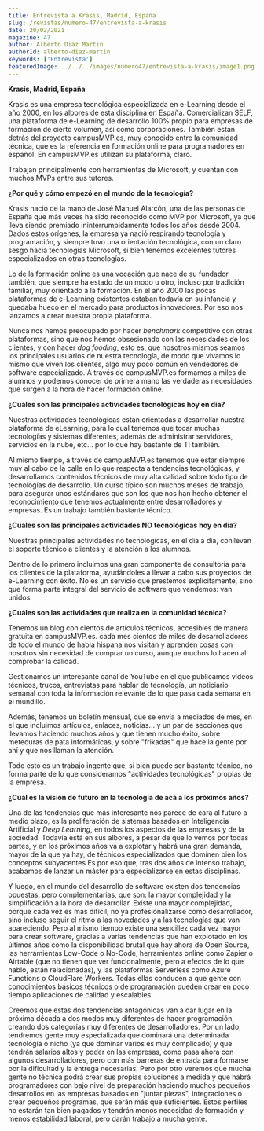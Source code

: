 ```yaml
---
title: Entrevista a Krasis, Madrid, España
slug: /revistas/numero-47/entrevista-a-krasis
date: 20/02/2021
magazine: 47
author: Alberto Diaz Martin
authorId: alberto-diaz-martin
keywords: ['Entrevista']
featuredImage: ../../../images/numero47/entrevista-a-krasis/image1.png
---
```






**Krasis, Madrid, España**

Krasis es una empresa tecnológica especializada en e-Learning desde el
año 2000, en los albores de esta disciplina en España. Comercializan
[SELF](https://www.plataformaself.com/), una plataforma de e-Learning de
desarrollo 100% propio para empresas de formación de cierto volumen, así
como corporaciones. También están detrás del proyecto
[campusMVP.es](https://www.campusmvp.es/), muy conocido entre la
comunidad técnica, que es la referencia en formación online para
programadores en español. En campusMVP.es utilizan su plataforma, claro.

Trabajan principalmente con herramientas de Microsoft, y cuentan con
muchos MVPs entre sus tutores.

**¿Por qué y cómo empezó en el mundo de la tecnología?**

Krasis nació de la mano de José Manuel Alarcón, una de las personas de
España que más veces ha sido reconocido como MVP por Microsoft, ya que
lleva siendo premiado ininterrumpidamente todos los años desde 2004.
Dados estos orígenes, la empresa ya nació respirando tecnología y
programación, y siempre tuvo una orientación tecnológica, con un claro
sesgo hacia tecnologías Microsoft, si bien tenemos excelentes tutores
especializados en otras tecnologías.

Lo de la formación online es una vocación que nace de su fundador
también, que siempre ha estado de un modo u otro, incluso por tradición
familiar, muy orientado a la formación. En el año 2000 las pocas
plataformas de e-Learning existentes estaban todavía en su infancia y
quedaba hueco en el mercado para productos innovadores. Por eso nos
lanzamos a crear nuestra propia plataforma.

Nunca nos hemos preocupado por hacer *benchmark* competitivo con otras
plataformas, sino que nos hemos obsesionado con las necesidades de los
clientes, y con hacer *dog fooding*, esto es, que nosotros mismos seamos
los principales usuarios de nuestra tecnología, de modo que vivamos lo
mismo que viven los clientes, algo muy poco común en vendedores de
software especializado. A través de campusMVP.es formamos a miles de
alumnos y podemos conocer de primera mano las verdaderas necesidades que
surgen a la hora de hacer formación online.

**¿Cuáles son las principales actividades tecnológicas hoy en día?**

Nuestras actividades tecnológicas están orientadas a desarrollar nuestra
plataforma de eLearning, para lo cual tenemos que tocar muchas
tecnologías y sistemas diferentes, además de administrar servidores,
servicios en la nube, etc... por lo que hay bastante de TI también.

Al mismo tiempo, a través de campusMVP.es tenemos que estar siempre muy
al cabo de la calle en lo que respecta a tendencias tecnológicas, y
desarrollamos contenidos técnicos de muy alta calidad sobre todo tipo de
tecnologías de desarrollo. Un curso típico son muchos meses de trabajo,
para asegurar unos estándares que son los que nos han hecho obtener el
reconocimiento que tenemos actualmente entre desarrolladores y empresas.
Es un trabajo también bastante técnico.

**¿Cuáles son las principales actividades NO tecnológicas hoy en día?**

Nuestras principales actividades no tecnológicas, en el día a día,
conllevan el soporte técnico a clientes y la atención a los alumnos.

Dentro de lo primero incluimos una gran componente de consultoría para
los clientes de la plataforma, ayudándoles a llevar a cabo sus proyectos
de e-Learning con éxito. No es un servicio que prestemos explícitamente,
sino que forma parte integral del servicio de software que vendemos: van
unidos.

**¿Cuáles son las actividades que realiza en la comunidad técnica?**

Tenemos un blog con cientos de artículos técnicos, accesibles de manera
gratuita en campusMVP.es. cada mes cientos de miles de desarrolladores
de todo el mundo de habla hispana nos visitan y aprenden cosas con
nosotros sin necesidad de comprar un curso, aunque muchos lo hacen al
comprobar la calidad.

Gestionamos un interesante canal de YouTube en el que publicamos vídeos
técnicos, trucos, entrevistas para hablar de tecnología, un noticiario
semanal con toda la información relevante de lo que pasa cada semana en
el mundillo.

Además, tenemos un boletín mensual, que se envía a mediados de mes, en
el que incluimos artículos, enlaces, noticias\... y un par de secciones
que llevamos haciendo muchos años y que tienen mucho éxito, sobre
meteduras de pata informáticas, y sobre "frikadas" que hace la gente por
ahí y que nos llaman la atención.

Todo esto es un trabajo ingente que, si bien puede ser bastante técnico,
no forma parte de lo que consideramos "actividades tecnológicas" propias
de la empresa.

**¿Cuál es la visión de futuro en la tecnología de acá a los próximos
años?**

Una de las tendencias que más interesante nos parece de cara al futuro a
medio plazo, es la proliferación de sistemas basados en Inteligencia
Artificial y *Deep Learning*, en todos los aspectos de las empresas y de
la sociedad. Todavía está en sus albores, a pesar de que lo vemos por
todas partes, y en los próximos años va a explotar y habrá una gran
demanda, mayor de la que ya hay, de técnicos especializados que dominen
bien los conceptos subyacentes Es por eso que, tras dos años de intenso
trabajo, acabamos de lanzar un máster para especializarse en estas
disciplinas.

Y luego, en el mundo del desarrollo de software existen dos tendencias
opuestas, pero complementarias, que son: la mayor complejidad y la
simplificación a la hora de desarrollar. Existe una mayor complejidad,
porque cada vez es más difícil, no ya profesionalizarse como
desarrollador, sino incluso seguir el ritmo a las novedades y a las
tecnologías que van apareciendo. Pero al mismo tiempo existe una
sencillez cada vez mayor para crear software, gracias a varias
tendencias que han explotado en los últimos años como la disponibilidad
brutal que hay ahora de Open Source, las herramientas Low-Code o
No-Code, herramientas online como Zapier o Airtable (que no tienen que
ver funcionalmente, pero a efectos de lo que hablo, están relacionadas),
y las plataformas Serverless como Azure Functions o CloudFlare Workers.
Todas ellas conducen a que gente con conocimientos básicos técnicos o de
programación pueden crear en poco tiempo aplicaciones de calidad y
escalables.

Creemos que estas dos tendencias antagónicas van a dar lugar en la
próxima década a dos modos muy diferentes de hacer programación, creando
dos categorías muy diferentes de desarrolladores. Por un lado, tendremos
gente muy especializada que dominará una determinada tecnología o nicho
(ya que dominar varios es muy complicado) y que tendrán salarios altos y
poder en las empresas, como pasa ahora con algunos desarrolladores, pero
con más barreras de entrada para formarse por la dificultad y la entrega
necesarias. Pero por otro veremos que mucha gente no técnica podrá crear
sus propias soluciones a medida y que habrá programadores con bajo nivel
de preparación haciendo muchos pequeños desarrollos en las empresas
basados en \"juntar piezas\", integraciones o crear pequeños programas,
que serán más que suficientes. Estos perfiles no estarán tan bien
pagados y tendrán menos necesidad de formación y menos estabilidad
laboral, pero darán trabajo a mucha gente.

